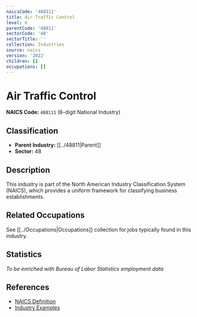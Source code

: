 ```yaml
---
naicsCode: '488111'
title: Air Traffic Control
level: 6
parentCode: '48811'
sectorCode: '48'
sectorTitle: ''
collection: Industries
source: naics
version: '2022'
children: []
occupations: []
---
```

# Air Traffic Control

**NAICS Code:** `488111` (6-digit National Industry)

## Classification

- **Parent Industry:** [[../48811|Parent]]
- **Sector:** 48

## Description

This industry is part of the North American Industry Classification System (NAICS), which provides a uniform framework for classifying business establishments.

## Related Occupations

See [[../Occupations|Occupations]] collection for jobs typically found in this industry.

## Statistics

*To be enriched with Bureau of Labor Statistics employment data*

## References

- [NAICS Definition](https://www.census.gov/naics/)
- [Industry Examples](https://www.census.gov/naics/2022NAICS/)
